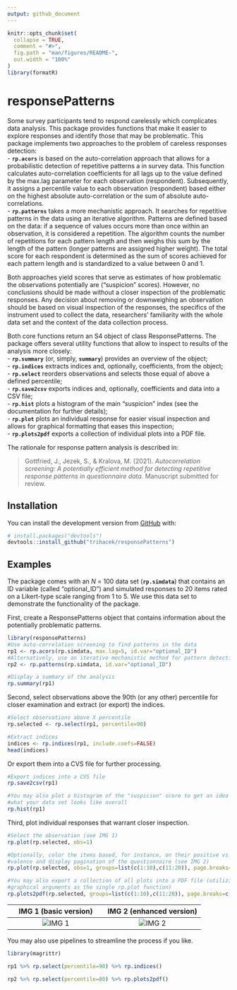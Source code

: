 ```yaml
---
output: github_document
---
```


<!-- README.md is generated from README.Rmd. Please edit that file -->

```r
knitr::opts_chunk$set(
  collapse = TRUE,
  comment = "#>",
  fig.path = "man/figures/README-",
  out.width = "100%"
)
library(formatR)
```

# responsePatterns

<!-- badges: start -->
<!-- badges: end -->

Some survey participants tend to respond carelessly which complicates data analysis. This package provides functions that make it easier to explore responses and identify those that may be problematic. This package implements two approaches to the problem of careless responses detection:  
 - **`rp.acors`** is based on the auto-correlation approach that allows for a probabilistic detection of repetitive patterns a in survey data. This function calculates auto-correlation coefficients for all lags up to the value defined by the max.lag parameter for each observation (respondent). Subsequently, it assigns a percentile value to each observation (respondent) based either on the highest absolute auto-correlation or the sum of absolute auto-correlations.  
 - **`rp.patterns`** takes a more mechanistic approach. It searches for repetitive patterns in the data using an iterative algorithm. Patterns are defined based on the data: if a sequence of values occurs more than once within an observation, it is considered a repetition. The algorithm counts the number of repetitions for each pattern length and then weighs this sum by the length of the pattern (longer patterns are assigned higher weight). The total score for each respondent is determined as the sum of scores achieved for each pattern length and is standardized to a value between 0 and 1.

Both approaches yield scores that serve as estimates of how problematic the observations potentially are ("suspicion" scores). However, no conclusions should be made without a closer inspection of the problematic responses. Any decision about removing or downweighing an observation should be based on visual inspection of the responses, the specifics of the instrument used to collect the data, researchers' familiarity with the whole data set and the context of the data collection process.

Both core functions return an S4 object of class ResponsePatterns. The package offers several utility functions that allow to inspect to results of the analysis more closely:  
- **`rp.summary`** (or, simply, **`summary`**) provides an overview of the object;  
- **`rp.indices`** extracts indices and, optionally, coefficients, from the object;  
- **`rp.select`** reorders observations and selects those equal of above a defined percentile;  
- **`rp.save2csv`** exports indices and, optionally, coefficients and data into a CSV file;  
- **`rp.hist`** plots a histogram of the main "suspicion" index (see the documentation for further details);  
- **`rp.plot`** plots an individual response for easier visual inspection and allows for graphical formatting that eases this inspection;  
- **`rp.plots2pdf`** exports a collection of individual plots into a PDF file.

The rationale for response pattern analysis is described in:  

> Gottfried, J., Jezek, S., & Kralova, M. (2021). *Autocorrelation screening: A potentially efficient method for detecting repetitive response patterns in questionnaire data.* Manuscript submitted for review.  


## Installation
<!--
You can install the released version of responsePatterns from [CRAN](https://CRAN.R-project.org) with:

``` r
install.packages("responsePatterns")
```

And the development version from [GitHub](https://github.com/) with:
-->
You can install the development version from [GitHub](https://github.com/) with:

``` r
# install.packages("devtools")
devtools::install_github("trihacek/responsePatterns")
```

## Examples

The package comes with an *N* = 100 data set (**`rp.simdata`**) that contains an ID variable (called "optional_ID") and simulated responses to 20 items rated on a Likert-type scale ranging from 1 to 5. We use this data set to demonstrate the functionality of the package.

First, create a ResponsePatterns object that contains information about the potentially problematic patterns.

```r
library(responsePatterns)
#Use auto-correlation screening to find patterns in the data
rp1 <- rp.acors(rp.simdata, max.lag=5, id.var="optional_ID")
#Alternatively, use an iterative mechanistic method for pattern detection
rp2 <- rp.patterns(rp.simdata, id.var="optional_ID")

#Display a summary of the analysis
rp.summary(rp1)

```

Second, select observations above the 90th (or any other) percentile for closer examination and extract (or export) the indices.

```r
#Select observations above X percentile
rp.selected <- rp.select(rp1, percentile=90)

#Extract indices
indices <- rp.indices(rp1, include.coefs=FALSE)
head(indices)
```

Or export them into a CVS file for further processing.

```r

#Export indices into a CVS file
rp.save2csv(rp1) 

#You may also plot a histogram of the "suspicion" score to get an idea of 
#what your data set looks like overall
rp.hist(rp1)

```

Third, plot individual responses that warrant closer inspection.
```r
#Select the observation (see IMG 1)
rp.plot(rp.selected, obs=1)

#Optionally, color the items based, for instance, on their positive vs. negative 
#valence and display pagination of the questionnaire (see IMG 2)
rp.plot(rp.selected, obs=1, groups=list(c(1:10),c(11:20)), page.breaks=c(5,10,15))

#You may also export a collection of all plots into a PDF file (utilizing the same 
#graphical arguments as the single rp.plot function)
rp.plots2pdf(rp.selected, groups=list(c(1:10),c(11:20)), page.breaks=c(5,10,15))

```
IMG 1 (basic version)      |  IMG 2 (enhanced version)
:-------------------------:|:-------------------------:
![IMG 1](man/figures/Rplot_01.png)  |  ![IMG 2](man/figures/Rplot_02.png)

You may also use pipelines to streamline the process if you like.
```r
library(magrittr)

rp1 %>% rp.select(percentile=90) %>% rp.indices()

rp2 %>% rp.select(percentile=80) %>% rp.plots2pdf()

```
